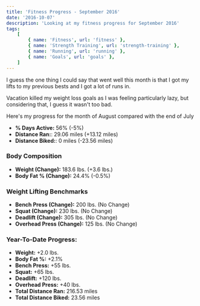 ```yaml
---
title: 'Fitness Progress - September 2016'
date: '2016-10-07'
description: 'Looking at my fitness progress for September 2016'
tags:
    [
        { name: 'Fitness', url: 'fitness' },
        { name: 'Strength Training', url: 'strength-training' },
        { name: 'Running', url: 'running' },
        { name: 'Goals', url: 'goals' },
    ]
---
```


I guess the one thing I could say that went well this month is that I got my lifts to my previous bests and I got a lot of runs in.

Vacation killed my weight loss goals as I was feeling particularly lazy, but considering that, I guess it wasn't too bad.

Here's my progress for the month of August compared with the end of July

-   **% Days Active:** 56% (-5%)
-   **Distance Ran:**: 29.06 miles (+13.12 miles)
-   **Distance Biked:**: 0 miles (-23.56 miles)

### Body Composition

-   **Weight (Change):** 183.6 lbs. (+3.6 lbs.)
-   **Body Fat % (Change):** 24.4% (-0.5%)

### Weight Lifting Benchmarks

-   **Bench Press (Change):** 200 lbs. (No Change)
-   **Squat (Change):** 230 lbs. (No Change)
-   **Deadlift (Change):** 305 lbs. (No Change)
-   **Overhead Press (Change):** 125 lbs. (No Change)

### Year-To-Date Progress:

-   **Weight:** +2.0 lbs.
-   **Body Fat %:** +2.1%
-   **Bench Press:** +55 lbs.
-   **Squat:** +65 lbs.
-   **Deadlift:** +120 lbs.
-   **Overhead Press:** +40 lbs.
-   **Total Distance Ran:** 216.53 miles
-   **Total Distance Biked:** 23.56 miles
